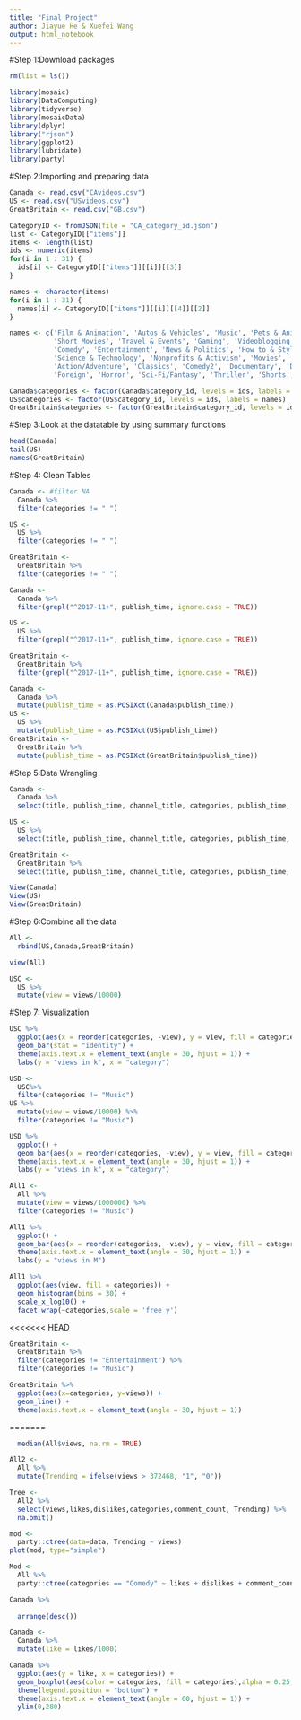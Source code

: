 ```yaml
---
title: "Final Project"
author: Jiayue He & Xuefei Wang
output: html_notebook
---
```


#Step 1:Download packages
```r
rm(list = ls())
```
```r
library(mosaic)
library(DataComputing)
library(tidyverse)
library(mosaicData)
library(dplyr)
library("rjson")
library(ggplot2)
library(lubridate)
library(party)

```


#Step 2:Importing and preparing data 
```r
Canada <- read.csv("CAvideos.csv")
US <- read.csv("USvideos.csv")
GreatBritain <- read.csv("GB.csv")
```

```r
CategoryID <- fromJSON(file = "CA_category_id.json")
list <- CategoryID[["items"]]
items <- length(list)
ids <- numeric(items)
for(i in 1 : 31) {
  ids[i] <- CategoryID[["items"]][[i]][[3]]
}

names <- character(items)
for(i in 1 : 31) {
  names[i] <- CategoryID[["items"]][[i]][[4]][[2]]
}

names <- c('Film & Animation', 'Autos & Vehicles', 'Music', 'Pets & Animals', 'Sports', 
           'Short Movies', 'Travel & Events', 'Gaming', 'Videoblogging', 'People & Blogs', 
           'Comedy', 'Entertainment', 'News & Politics', 'How to & Style', 'Education', 
           'Science & Technology', 'Nonprofits & Activism', 'Movies', 'Anime/Animation', 
           'Action/Adventure', 'Classics', 'Comedy2', 'Documentary', 'Drama', 'Family', 
           'Foreign', 'Horror', 'Sci-Fi/Fantasy', 'Thriller', 'Shorts', 'Shows')

Canada$categories <- factor(Canada$category_id, levels = ids, labels = names)
US$categories <- factor(US$category_id, levels = ids, labels = names)
GreatBritain$categories <- factor(GreatBritain$category_id, levels = ids, labels = names)
```


#Step 3:Look at the datatable by using summary functions
```r
head(Canada)
tail(US)
names(GreatBritain)
```



#Step 4: Clean Tables
```r
Canada <- #filter NA
  Canada %>%
  filter(categories != " ")

US <-
  US %>%
  filter(categories != " ")

GreatBritain <-
  GreatBritain %>%
  filter(categories != " ")
```

```r
Canada <-
  Canada %>%
  filter(grepl("^2017-11+", publish_time, ignore.case = TRUE))

US <-
  US %>% 
  filter(grepl("^2017-11+", publish_time, ignore.case = TRUE))

GreatBritain <-
  GreatBritain %>%
  filter(grepl("^2017-11+", publish_time, ignore.case = TRUE))

```


```r
Canada <-
  Canada %>%
  mutate(publish_time = as.POSIXct(Canada$publish_time))
US <-
  US %>%
  mutate(publish_time = as.POSIXct(US$publish_time))
GreatBritain <-
  GreatBritain %>%
  mutate(publish_time = as.POSIXct(GreatBritain$publish_time))
```


#Step 5:Data Wrangling 
```r
Canada <-
  Canada %>%
  select(title, publish_time, channel_title, categories, publish_time, tags, views, likes, dislikes, comment_count, thumbnail_link, description)

US <-
  US %>%
  select(title, publish_time, channel_title, categories, publish_time, tags, views, likes, dislikes, comment_count, thumbnail_link, description)

GreatBritain <-
  GreatBritain %>%
  select(title, publish_time, channel_title, categories, publish_time, tags, views, likes, dislikes, comment_count, thumbnail_link, description)
```

 
 
```r
View(Canada) 
View(US)
View(GreatBritain)
```


#Step 6:Combine all the data
```r
All <-
  rbind(US,Canada,GreatBritain)
```

```r
view(All)
```

```r
USC <-
  US %>%
  mutate(view = views/10000)
```


#Step 7: Visualization
```r
USC %>%
  ggplot(aes(x = reorder(categories, -view), y = view, fill = categories)) +
  geom_bar(stat = "identity") +
  theme(axis.text.x = element_text(angle = 30, hjust = 1)) +
  labs(y = "views in k", x = "category")
```

```r
USD <-
  USC%>%
  filter(categories != "Music") 
US %>%
  mutate(view = views/10000) %>%
  filter(categories != "Music")
```
```r
USD %>%
  ggplot() +
  geom_bar(aes(x = reorder(categories, -view), y = view, fill = categories), stat = "identity") +
  theme(axis.text.x = element_text(angle = 30, hjust = 1)) + 
  labs(y = "views in k", x = "category")
```  

```r
All1 <-
  All %>%
  mutate(view = views/1000000) %>%
  filter(categories != "Music") 
```

```r
All1 %>%
  ggplot() +
  geom_bar(aes(x = reorder(categories, -view), y = view, fill = categories),stat = "identity") +
  theme(axis.text.x = element_text(angle = 30, hjust = 1)) +
  labs(y = "views in M")
```

```r
All1 %>%
  ggplot(aes(view, fill = categories)) +
  geom_histogram(bins = 30) +
  scale_x_log10() + 
  facet_wrap(~categories,scale = 'free_y')
```



<<<<<<< HEAD
```r
GreatBritain <-
  GreatBritain %>%
  filter(categories != "Entertainment") %>%
  filter(categories != "Music")
```


```r
GreatBritain %>%
  ggplot(aes(x=categories, y=views)) +
  geom_line() +
  theme(axis.text.x = element_text(angle = 30, hjust = 1))
```











=======


```r
  median(All$views, na.rm = TRUE)
```
```r
All2 <-
  All %>%
  mutate(Trending = ifelse(views > 372468, "1", "0"))
```

```r
Tree <-
  All2 %>%
  select(views,likes,dislikes,categories,comment_count, Trending) %>%
  na.omit()
```
```r
mod <-
  party::ctree(data=data, Trending ~ views)
plot(mod, type="simple")
```
```r
Mod <-
  All %>%
  party::ctree(categories == "Comedy" ~ likes + dislikes + comment_count, data = All)
```


```r
Canada %>%
  
  arrange(desc())
```
  
```r
Canada <-
  Canada %>%
  mutate(like = likes/1000)
``` 

```r
Canada %>%
  ggplot(aes(y = like, x = categories)) +
  geom_boxplot(aes(color = categories, fill = categories),alpha = 0.25, outlier.size = 2, outlier.colour = "black") +
  theme(legend.position = "bottom") + 
  theme(axis.text.x = element_text(angle = 60, hjust = 1)) +
  ylim(0,280)
```



